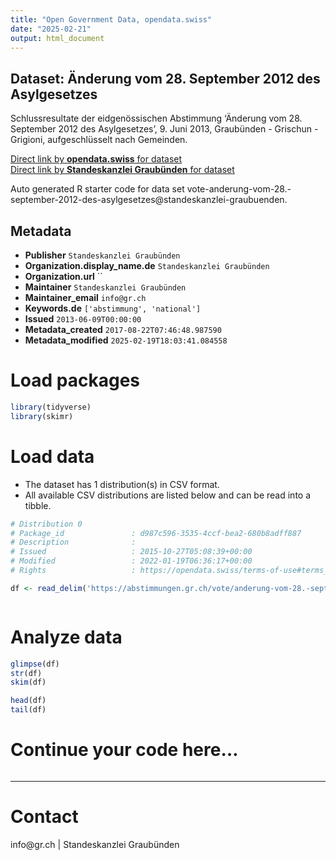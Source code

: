 ```yaml
---
title: "Open Government Data, opendata.swiss"
date: "2025-02-21"
output: html_document
---
```


## Dataset: Änderung vom 28. September 2012 des Asylgesetzes

Schlussresultate der eidgenössischen Abstimmung 'Änderung vom 28. September 2012 des Asylgesetzes', 9. Juni 2013, Graubünden - Grischun - Grigioni, aufgeschlüsselt nach Gemeinden.

[Direct link by **opendata.swiss** for dataset](https://opendata.swiss/de/dataset/anderung-vom-28-september-2012-des-asylgesetzes)<br>
[Direct link by **Standeskanzlei Graubünden** for dataset](https://abstimmungen.gr.ch/vote/anderung-vom-28.-september-2012-des-asylgesetzes/data)

Auto generated R starter code for data set vote-anderung-vom-28.-september-2012-des-asylgesetzes@standeskanzlei-graubuenden.

## Metadata

- **Publisher** `Standeskanzlei Graubünden`
- **Organization.display_name.de** `Standeskanzlei Graubünden`
- **Organization.url** ``
- **Maintainer** `Standeskanzlei Graubünden`
- **Maintainer_email** `info@gr.ch`
- **Keywords.de** `['abstimmung', 'national']`
- **Issued** `2013-06-09T00:00:00`
- **Metadata_created** `2017-08-22T07:46:48.987590`
- **Metadata_modified** `2025-02-19T18:03:41.084558`


# Load packages

```r

library(tidyverse)
library(skimr)

```

# Load data

-   The dataset has 1 distribution(s) in CSV format.
-   All available CSV distributions are listed below and can be read into a tibble.

```r

# Distribution 0
# Package_id               : d987c596-3535-4ccf-bea2-680b8adff887
# Description              : 
# Issued                   : 2015-10-27T05:08:39+00:00
# Modified                 : 2022-01-19T06:36:17+00:00
# Rights                   : https://opendata.swiss/terms-of-use#terms_by

df <- read_delim('https://abstimmungen.gr.ch/vote/anderung-vom-28.-september-2012-des-asylgesetzes/data-csv')



```

# Analyze data

```r

glimpse(df)
str(df)
skim(df)

head(df)
tail(df)

```

# Continue your code here...

```r

```

------------------------------------------------------------------------

# Contact

info@gr.ch | Standeskanzlei Graubünden
